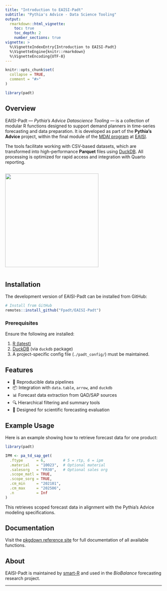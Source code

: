 ```yaml
---
title: "Introduction to EAISI-Padt"
subtitle: "Pythia's Advice - Data Science Tooling"
output:
  rmarkdown::html_vignette:
    toc: true
    toc_depth: 2
    number_sections: true
vignette: >
  %\VignetteIndexEntry{Introduction to EAISI-Padt}
  %\VignetteEngine{knitr::rmarkdown}
  %\VignetteEncoding{UTF-8}
---
```


```r
knitr::opts_chunk$set(
  collapse = TRUE,
  comment = "#>"
)
```

```r
library(padt)
```

## Overview

EAISI-Padt — *Pythia's Advice Datascience Tooling* — is a collection of modular R functions designed to support demand planners in time-series forecasting and data preparation. It is developed as part of the **Pythia’s Advice** project, within the final module of the [MDAI program](https://www.tue.nl/en/research/institutes/eindhoven-artificial-intelligence-systems-institute/ai-education/professional-education/programs-voor-professionals/mastering-data-ai-mdai) at [EAISI](https://www.tue.nl/en/research/institutes/eindhoven-artificial-intelligence-systems-institute).

The tools facilitate working with CSV-based datasets, which are transformed into high-performance **Parquet** files using [DuckDB](https://duckdb.org/). All processing is optimized for rapid access and integration with Quarto reporting.

<img src="https://raw.githubusercontent.com/Fpadt/EAISI-Padt/main/man/figures/padt_wtxt.png" width="300" style="margin-top:1em;margin-bottom:1em;"/>

## Installation

The development version of EAISI-Padt can be installed from GitHub:

```r
# Install from GitHub
remotes::install_github("Fpadt/EAISI-Padt")
```

### Prerequisites

Ensure the following are installed:

1. [R (latest)](https://cran.r-project.org/)
2. [DuckDB](https://duckdb.org/) (via `duckdb` package)
3. A project-specific config file (`./padt_config/`) must be maintained.

## Features

* 🔁 Reproducible data pipelines
* 📦 Integration with `data.table`, `arrow`, and `duckdb`
* 📊 Forecast data extraction from QAD/SAP sources
* 🔍 Hierarchical filtering and summary tools
* 🧪 Designed for scientific forecasting evaluation

## Example Usage

Here is an example showing how to retrieve forecast data for one product:

```r
library(padt)

IPM <- pa_td_sap_get(
  .ftype      = 6,        # 5 = rtp, 6 = ipm  
  .material   = "10023",  # Optional material
  .salesorg   = "FR30",   # Optional sales org
  .scope_matl = TRUE,
  .scope_sorg = TRUE,
  .cm_min     = "202101",
  .cm_max     = "202506",
  .n          = Inf
)
```

This retrieves scoped forecast data in alignment with the Pythia’s Advice modeling specifications.

## Documentation

Visit the [pkgdown reference site](../reference/index.html) for full documentation of all available functions.

## About

EAISI-Padt is maintained by [smart-R](https://www.smart-r.net) and used in the *BioBalance* forecasting research project.

---


